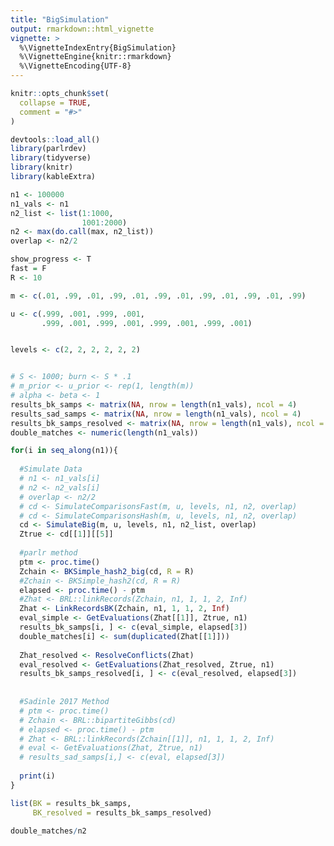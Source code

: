 ```yaml
---
title: "BigSimulation"
output: rmarkdown::html_vignette
vignette: >
  %\VignetteIndexEntry{BigSimulation}
  %\VignetteEngine{knitr::rmarkdown}
  %\VignetteEncoding{UTF-8}
---
```



```r
knitr::opts_chunk$set(
  collapse = TRUE,
  comment = "#>"
)
```

```r
devtools::load_all()
library(parlrdev)
library(tidyverse)
library(knitr)
library(kableExtra)
```


```r

n1 <- 100000
n1_vals <- n1
n2_list <- list(1:1000, 
                1001:2000)
n2 <- max(do.call(max, n2_list))
overlap <- n2/2

show_progress <- T
fast = F
R <- 10

m <- c(.01, .99, .01, .99, .01, .99, .01, .99, .01, .99, .01, .99)

u <- c(.999, .001, .999, .001, 
       .999, .001, .999, .001, .999, .001, .999, .001)


levels <- c(2, 2, 2, 2, 2, 2)


# S <- 1000; burn <- S * .1
# m_prior <- u_prior <- rep(1, length(m))
# alpha <- beta <- 1
results_bk_samps <- matrix(NA, nrow = length(n1_vals), ncol = 4)
results_sad_samps <- matrix(NA, nrow = length(n1_vals), ncol = 4)
results_bk_samps_resolved <- matrix(NA, nrow = length(n1_vals), ncol = 4)
double_matches <- numeric(length(n1_vals))

for(i in seq_along(n1)){
  
  #Simulate Data
  # n1 <- n1_vals[i]
  # n2 <- n2_vals[i]
  # overlap <- n2/2
  # cd <- SimulateComparisonsFast(m, u, levels, n1, n2, overlap)
  # cd <- SimulateComparisonsHash(m, u, levels, n1, n2, overlap)
  cd <- SimulateBig(m, u, levels, n1, n2_list, overlap)
  Ztrue <- cd[[1]][[5]]
  
  #parlr method
  ptm <- proc.time()
  Zchain <- BKSimple_hash2_big(cd, R = R)
  #Zchain <- BKSimple_hash2(cd, R = R)
  elapsed <- proc.time() - ptm
  #Zhat <- BRL::linkRecords(Zchain, n1, 1, 1, 2, Inf)
  Zhat <- LinkRecordsBK(Zchain, n1, 1, 1, 2, Inf)
  eval_simple <- GetEvaluations(Zhat[[1]], Ztrue, n1)
  results_bk_samps[i, ] <- c(eval_simple, elapsed[3])
  double_matches[i] <- sum(duplicated(Zhat[[1]]))
  
  Zhat_resolved <- ResolveConflicts(Zhat)
  eval_resolved <- GetEvaluations(Zhat_resolved, Ztrue, n1)
  results_bk_samps_resolved[i, ] <- c(eval_resolved, elapsed[3])
  
  
  #Sadinle 2017 Method
  # ptm <- proc.time()
  # Zchain <- BRL::bipartiteGibbs(cd)
  # elapsed <- proc.time() - ptm
  # Zhat <- BRL::linkRecords(Zchain[[1]], n1, 1, 1, 2, Inf)
  # eval <- GetEvaluations(Zhat, Ztrue, n1)
  # results_sad_samps[i,] <- c(eval, elapsed[3])
  
  print(i)
}

list(BK = results_bk_samps,
     BK_resolved = results_bk_samps_resolved)

double_matches/n2
```
